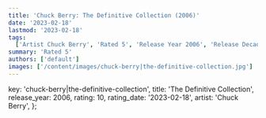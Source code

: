 ```yaml
---
title: 'Chuck Berry: The Definitive Collection (2006)'
date: '2023-02-18'
lastmod: '2023-02-18'
tags:
  ['Artist Chuck Berry', 'Rated 5', 'Release Year 2006', 'Release Decade 2000']
summary: 'Rated 5'
authors: ['default']
images: ['/content/images/chuck-berry|the-definitive-collection.jpg']
---
```


  key: 'chuck-berry|the-definitive-collection',
  title: 'The Definitive Collection',
  release_year: 2006,
  rating: 10,
  rating_date: '2023-02-18',
  artist: 'Chuck Berry',
};

<MusicRating data={data} />
